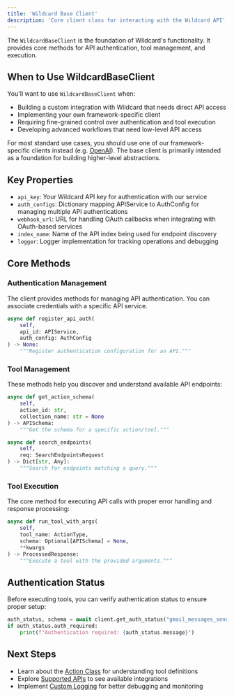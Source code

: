 ```yaml
---
title: 'Wildcard Base Client'
description: 'Core client class for interacting with the Wildcard API'
---
```


The `WildcardBaseClient` is the foundation of Wildcard's functionality. It provides core methods for API authentication, tool management, and execution.

## When to Use WildcardBaseClient

You'll want to use `WildcardBaseClient` when:
- Building a custom integration with Wildcard that needs direct API access
- Implementing your own framework-specific client
- Requiring fine-grained control over authentication and tool execution
- Developing advanced workflows that need low-level API access

For most standard use cases, you should use one of our framework-specific clients instead (e.g. [OpenAI](/openai/overview)). The base client is primarily intended as a foundation for building higher-level abstractions.

## Key Properties

- `api_key`: Your Wildcard API key for authentication with our service
- `auth_configs`: Dictionary mapping APIService to AuthConfig for managing multiple API authentications
- `webhook_url`: URL for handling OAuth callbacks when integrating with OAuth-based services
- `index_name`: Name of the API index being used for endpoint discovery
- `logger`: Logger implementation for tracking operations and debugging

## Core Methods

### Authentication Management

The client provides methods for managing API authentication. You can associate credentials with a specific API service.

```python
async def register_api_auth(
    self,
    api_id: APIService,
    auth_config: AuthConfig
) -> None:
    """Register authentication configuration for an API."""
```

### Tool Management

These methods help you discover and understand available API endpoints:

```python
async def get_action_schema(
    self,
    action_id: str,
    collection_name: str = None
) -> APISchema:
    """Get the schema for a specific action/tool."""

async def search_endpoints(
    self,
    req: SearchEndpointsRequest
) -> Dict[str, Any]:
    """Search for endpoints matching a query."""
```

### Tool Execution

The core method for executing API calls with proper error handling and response processing:

```python
async def run_tool_with_args(
    self,
    tool_name: ActionType,
    schema: Optional[APISchema] = None,
    **kwargs
) -> ProcessedResponse:
    """Execute a tool with the provided arguments."""
```

## Authentication Status

Before executing tools, you can verify authentication status to ensure proper setup:

```python
auth_status, schema = await client.get_auth_status("gmail_messages_send")
if auth_status.auth_required:
    print(f"Authentication required: {auth_status.message}")
```

## Next Steps

- Learn about the [Action Class](/core/action-class) for understanding tool definitions
- Explore [Supported APIs](/core/supported-apis) to see available integrations
- Implement [Custom Logging](/core/custom-logging) for better debugging and monitoring 